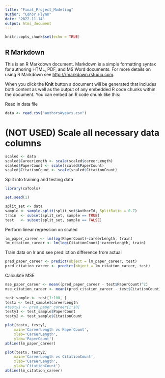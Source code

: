 ```yaml
---
title: "Final_Project_Modeling"
author: "Conor Flynn"
date: "2022-11-14"
output: html_document
---
```


```r
knitr::opts_chunk$set(echo = TRUE)
```

## R Markdown

This is an R Markdown document. Markdown is a simple formatting syntax for authoring HTML, PDF, and MS Word documents. For more details on using R Markdown see <http://rmarkdown.rstudio.com>.

When you click the **Knit** button a document will be generated that includes both content as well as the output of any embedded R code chunks within the document. You can embed an R code chunk like this:

Read in data file
```r
data <- read.csv("authorsWyears.csv")
```

# (NOT USED) Scale all necessary data columns
```r
scaled <- data
scaled$CareerLength <- scale(scaled$careerLength) 
scaled$PaperCount <- scale(scaled$PaperCount)
scaled$CitationCount <- scale(scaled$CitationCount)
```

Split into training and testing data
```r
library(caTools)

set.seed(1)

split_set <- data
sample <- sample.split(split_set$AuthorId, SplitRatio = 0.7)
train  <- subset(split_set, sample == TRUE)
test   <- subset(split_set, sample == FALSE)
```

Perform linear regression on scaled
```r
lm_paper_career <- lm(log(PaperCount)~careerLength, train)
lm_citation_career <- lm(log(CitationCount)~careerLength, train)
```

Train data on lr and see pred  iction difference from actual
```r
pred_paper_career <- predict(object = lm_paper_career, test)
pred_citation_career <- predict(object = lm_citation_career, test) 
```

Calculate MSE
```r
mse_paper_career <- mean((pred_paper_career - test$PaperCount)^2)
mse_citation_career <- mean((pred_citation_career - test$CitationCount)^2)
```

```r
test_sample <- test[1:100, ]
testx <- test_sample$careerLength
#testy1 <- pred_paper_career[1:10]
testy1 <- test_sample$PaperCount
testy2 <- test_sample$CitationCount

plot(testx, testy1,
    main='CareerLength vs PaperCount',
    xlab='CareerLength',
    ylab='PaperCount')
abline(lm_paper_career)

plot(testx, testy2,
    main='CareerLength vs CitationCount',
    xlab='CareerLength',
    ylab='CitationCount')
abline(lm_citation_career)
```
